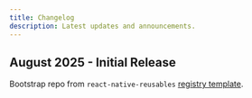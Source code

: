 ```yaml
---
title: Changelog
description: Latest updates and announcements.
---
```


## August 2025 - Initial Release

Bootstrap repo from `react-native-reusables` [registry template](https://github.com/gabimoncha/rnr-registry-template).
